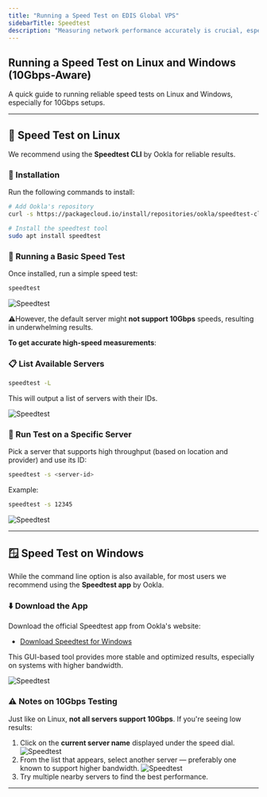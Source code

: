 ```yaml
---
title: "Running a Speed Test on EDIS Global VPS"
sidebarTitle: Speedtest
description: "Measuring network performance accurately is crucial, especially on high-bandwidth setups (e.g., 10Gbps links). This guide explains how to run speed tests on both Linux and Windows, and highlights important considerations for choosing test servers that support high speeds."
---
```


## Running a Speed Test on Linux and Windows (10Gbps-Aware)

A quick guide to running reliable speed tests on Linux and Windows, especially for 10Gbps setups.

---

## 🐧 Speed Test on Linux

We recommend using the **Speedtest CLI** by Ookla for reliable results.

### 🔧 Installation

Run the following commands to install:

```bash
# Add Ookla's repository
curl -s https://packagecloud.io/install/repositories/ookla/speedtest-cli/script.deb.sh | sudo bash

# Install the speedtest tool
sudo apt install speedtest
```

### 🚀 Running a Basic Speed Test

Once installed, run a simple speed test:

```bash
speedtest
```
![Speedtest](/assets/SPEEDTEST.png)

⚠️However, the default server might **not support 10Gbps** speeds, resulting in underwhelming results.

**To get accurate high-speed measurements**:


### 📋 List Available Servers

```bash
speedtest -L
```

This will output a list of servers with their IDs.

![Speedtest](/assets/SPEEDTEST-LIST.png)

### 🎯 Run Test on a Specific Server

Pick a server that supports high throughput (based on location and provider) and use its ID:

```bash
speedtest -s <server-id>
```

Example:

```bash
speedtest -s 12345
```

![Speedtest](/assets/SPEEDTEST-server.png)

---

## 🪟 Speed Test on Windows

While the command line option is also available, for most users we recommend using the **Speedtest app** by Ookla.

### ⬇️ Download the App

Download the official Speedtest app from Ookla's website:

* [Download Speedtest for Windows](https://www.speedtest.net/apps/windows)

This GUI-based tool provides more stable and optimized results, especially on systems with higher bandwidth.

![Speedtest](/assets/Speed-test.png)

### ⚠️ Notes on 10Gbps Testing

Just like on Linux, **not all servers support 10Gbps**. If you're seeing low results:

1. Click on the **current server name** displayed under the speed dial.
![Speedtest](/assets/speed-test-page.png)
2. From the list that appears, select another server — preferably one known to support higher bandwidth.
![Speedtest](/assets/speed_test_list.png)
3. Try multiple nearby servers to find the best performance.


---
